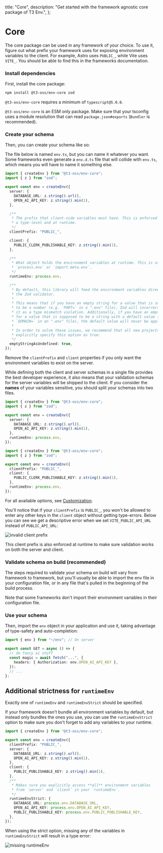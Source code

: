   title: "Core",
  description:
    "Get started with the framework agnostic core package of T3 Env.",
};

# Core

The core package can be used in any framework of your choice. To use it, figure out what prefix your framework uses for exposing environment variables to the client. For example, Astro uses `PUBLIC_`, while Vite uses `VITE_`. You should be able to find this in the frameworks documentation.

<Steps>

### Install dependencies

First, install the core package:

```bash
npm install @t3-oss/env-core zod
```

<Callout>

`@t3-oss/env-core` requires a minimum of `typescript@5.0.0`.

</Callout>

<Callout>

`@t3-oss/env-core` is an ESM only package. Make sure that your tsconfig uses a module resolution that can read `package.json#exports` (`Bundler` is recommended).

</Callout>

### Create your schema

Then, you can create your schema like so:

<Callout>

The file below is named `env.ts`, but you can name it whatever you want. Some frameworks even generate a `env.d.ts` file that will collide with `env.ts`, which means you will have to name it something else.

</Callout>

```ts title="src/env.ts"
import { createEnv } from "@t3-oss/env-core";
import { z } from "zod";

export const env = createEnv({
  server: {
    DATABASE_URL: z.string().url(),
    OPEN_AI_API_KEY: z.string().min(1),
  },

  /**
   * The prefix that client-side variables must have. This is enforced both at
   * a type-level and at runtime.
   */
  clientPrefix: "PUBLIC_",

  client: {
    PUBLIC_CLERK_PUBLISHABLE_KEY: z.string().min(1),
  },

  /**
   * What object holds the environment variables at runtime. This is usually
   * `process.env` or `import.meta.env`.
   */
  runtimeEnv: process.env,

  /**
   * By default, this library will feed the environment variables directly to
   * the Zod validator.
   *
   * This means that if you have an empty string for a value that is supposed
   * to be a number (e.g. `PORT=` in a ".env" file), Zod will incorrectly flag
   * it as a type mismatch violation. Additionally, if you have an empty string
   * for a value that is supposed to be a string with a default value (e.g.
   * `DOMAIN=` in an ".env" file), the default value will never be applied.
   *
   * In order to solve these issues, we recommend that all new projects
   * explicitly specify this option as true.
   */
  emptyStringAsUndefined: true,
});
```

Remove the `clientPrefix` and `client` properties if you only want the environment variables to exist on the server.

<Callout type="warning">

While defining both the client and server schemas in a single file provides the best developer experience,
it also means that your validation schemas for the server variables will be shipped to the client.
If you consider the **names** of your variables sensitive, you should split your schemas into two files.

```ts title="src/env/server.ts"
import { createEnv } from "@t3-oss/env-core";
import { z } from "zod";

export const env = createEnv({
  server: {
    DATABASE_URL: z.string().url(),
    OPEN_AI_API_KEY: z.string().min(1),
  },
  runtimeEnv: process.env,
});
```

```ts title="src/env/client.ts"
import { createEnv } from "@t3-oss/env-core";
import { z } from "zod";

export const env = createEnv({
  clientPrefix: "PUBLIC_",
  client: {
    PUBLIC_CLERK_PUBLISHABLE_KEY: z.string().min(1),
  },
  runtimeEnv: process.env,
});
```

</Callout>

For all available options, see [Customization](/docs/customization).

You'll notice that if your `clientPrefix` is `PUBLIC_`, you won't be allowed to enter any other keys in the `client` object without getting type-errors. Below you can see we get a descriptive error when we set `VITE_PUBLIC_API_URL` instead of `PUBLIC_API_URL`:

![invalid client prefix](https://user-images.githubusercontent.com/51714798/234410449-271d7afe-b541-45bf-acaa-134cbec4c51a.png)

This client prefix is also enforced at runtime to make sure validation works on both the server and client.

### Validate schema on build (recommended)

The steps required to validate your schema on build will vary from framework to framework, but you'll usually be able to import the env file in your configuration file, or in any file that's pulled in the beginning of the build process.

Note that some frameworks don't import their environment variables in their configuration file.

### Use your schema

Then, import the `env` object in your application and use it, taking advantage of type-safety and auto-completion:

```ts title="some-api-endpoint.ts"
import { env } from "~/env"; // On server

export const GET = async () => {
  // do fancy ai stuff
  const magic = await fetch("...", {
    headers: { Authorization: env.OPEN_AI_API_KEY },
  });
  // ...
};
```

</Steps>

## Additional strictness for `runtimeEnv`

<Callout type="info">

Exactly one of `runtimeEnv` and `runtimeEnvStrict` should be specified.

</Callout>

If your framework doesn't bundle all environment variables by default, but instead only bundles the ones you use, you can use the `runtimeEnvStrict` option to make sure you don't forget to add any variables to your runtime.

```ts title="src/env.ts"
import { createEnv } from "@t3-oss/env-core";

export const env = createEnv({
  clientPrefix: "PUBLIC_",
  server: {
    DATABASE_URL: z.string().url(),
    OPEN_AI_API_KEY: z.string().min(1),
  },
  client: {
    PUBLIC_PUBLISHABLE_KEY: z.string().min(1),
  },
  /**
   * Makes sure you explicitly access **all** environment variables
   * from `server` and `client` in your `runtimeEnv`.
   */
  runtimeEnvStrict: {
    DATABASE_URL: process.env.DATABASE_URL,
    OPEN_AI_API_KEY: process.env.OPEN_AI_API_KEY,
    PUBLIC_PUBLISHABLE_KEY: process.env.PUBLIC_PUBLISHABLE_KEY,
  },
});
```

When using the strict option, missing any of the variables in `runtimeEnvStrict` will result in a type error:

![missing runtimeEnv](https://user-images.githubusercontent.com/51714798/234409775-fee3edbd-a73b-415a-829f-28f6f6092707.png)
